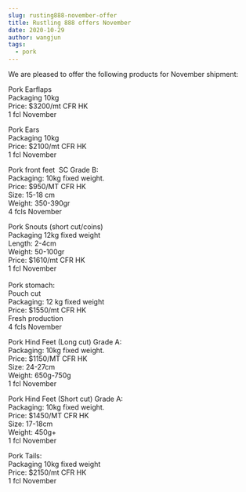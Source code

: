 ```yaml
---
slug: rusting888-november-offer
title: Rustling 888 offers November
date: 2020-10-29
author: wangjun
tags:
  - pork
---
```



We are pleased to offer the following products for November shipment:

Pork Earflaps\
Packaging 10kg\
Price: $3200/mt CFR HK\
1 fcl November

Pork Ears\
Packaging 10kg\
Price: $2100/mt CFR HK\
1 fcl November

Pork front feet  SC Grade B: \
Packaging: 10kg fixed weight.\
Price: $950/MT CFR HK\
Size: 15-18 cm\
Weight: 350-390gr\
4 fcls November

Pork Snouts (short cut/coins) \
Packaging 12kg fixed weight\
Length: 2-4cm\
Weight: 50-100gr\
Price: $1610/mt CFR HK\
1 fcl November\
\
Pork stomach:\
Pouch cut\
Packaging: 12 kg fixed weight\
Price: $1550/mt CFR HK\
Fresh production\
4 fcls November

Pork Hind Feet (Long cut) Grade A:\
Packaging: 10kg fixed weight. \
Price: $1150/MT CFR HK\
Size: 24-27cm\
Weight: 650g-750g\
1 fcl November

Pork Hind Feet (Short cut) Grade A:\
Packaging: 10kg fixed weight. \
Price: $1450/MT CFR HK\
Size: 17-18cm\
Weight: 450g+\
1 fcl November

Pork Tails:\
Packaging 10kg fixed weight\
Price: $2150/mt CFR HK\
1 fcl November
